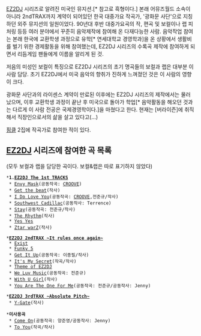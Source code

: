 [[EZ2DJ]] 시리즈로 알려진 미국인 뮤지션.[* 참고로 흑형이다.]
본래 어뮤즈월드 소속이 아니라 2ndTRAX까지 계약이 되어있던 한국 대중가요 작곡가, '광화문 사단'으로 지칭하던 외주 뮤지션의 일원이었다. 90년대 후반 대중가요곡의 작, 편곡 및 보컬이나 랩 피처링 등등 여러 분야에서 꾸준히 음악제작에 참여해 온 다재다능한 사람.
음악작업 참여는 본래 한국에 교환학생 과정으로 유학[* 연세대학교 경영학과]을 온 상황에서 생활비를 벌기 위한 경제활동을 위해 참여했는데, EZ2DJ 시리즈의 수록곡 제작에 참여하게 되면서 리듬게임 팬들에게 이름을 알리게 된 것.

저음의 미성인 보컬이 특징으로 EZ2DJ 시리즈의 초기 명곡들의 보컬과 랩은 대부분 이 사람 담당. 초기 EZ2DJ에서 미국 음악의 향취가 진하게 느껴졌던 것은 이 사람의 영향이 크다.

광화문 사단과의 라이센스 계약이 만료된 이후에는 EZ2DJ 시리즈의 제작에서는 물러났으며, 이후 교환학생 과정이 끝난 후 미국으로 돌아가 학업[* 음악활동을 해오던 것과는 다르게 이 사람 전공은 국제경영학이다.]을 마쳤다고 한다. 현재는 [버라이즌]에 취직해서 직장인으로서의 삶을 살고 있다고(...)

[[핑클]] 2집에 작곡가로 참여한 적이 있다.

== [[EZ2DJ]] 시리즈에 참여한 곡 목록 ==
(모두 보컬과 랩을 담당한 곡이다. 보컬&랩은 따로 표기하지 않았다)

 *'''1.[[EZ2DJ The 1st TRACKS]]'''
  * [[Envy Mask]](공동작곡: [[CROOVE]])
  * [[Get the beat]](작사)
  * [[I Do Love You]](공동작곡: [[CROOVE]],전준규/작사)
  * [[Southwest Cadillac]](공동작사: Terrence)
  * [[Stay]](공동작곡: 전준규/작사)
  * [[The Rhythm]](작사)
  * [[Yes Yes]]
  * [[Ztar warZ]](작사)

 *'''[[EZ2DJ 2ndTRAX ~It rules once again~]]'''
  * [[Exist]]
  * [[Funky 5]]
  * [[Get It Up]](공동작곡: 이종필/작사)
  * [[It's My Secret]](작곡/작사)
  * [[Theme of EZ2DJ]]
  * [[We Luv Music]](공동작곡: 전준규)
  * [[With U Girl]](작사)
  * [[You Are The One For Me]](공동작곡: 전준규/공동작사: Jenny)

 *'''[[EZ2DJ 3rdTRAX ~Absolute Pitch~]]'''
  * [[Y-Gate]](작사)

 *'''미사용곡'''
  * [[Come On]](공동작곡: 양준영/공동작사: Jenny)
  * [[To You]](작곡/작사)
